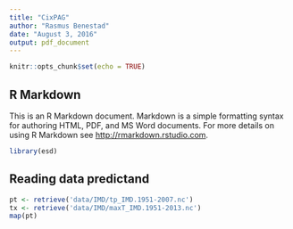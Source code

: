 ```yaml
---
title: "CixPAG"
author: "Rasmus Benestad"
date: "August 3, 2016"
output: pdf_document
---
```


```r
knitr::opts_chunk$set(echo = TRUE)
```

## R Markdown

This is an R Markdown document. Markdown is a simple formatting syntax for authoring HTML, PDF, and MS Word documents. For more details on using R Markdown see <http://rmarkdown.rstudio.com>.


```r
library(esd)
```

## Reading data predictand

```r
pt <- retrieve('data/IMD/tp_IMD.1951-2007.nc')
tx <- retrieve('data/IMD/maxT_IMD.1951-2013.nc')
map(pt)
```


